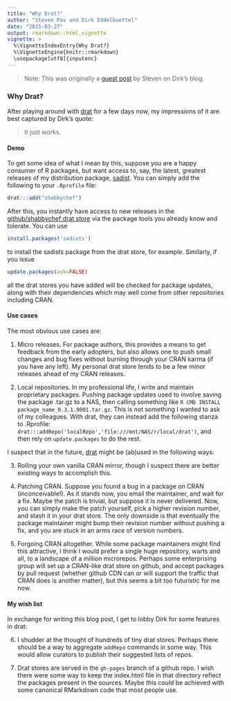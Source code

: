 ```yaml
---
title: "Why Drat?"
author: "Steven Pav and Dirk Eddelbuettel"
date: "2015-03-27"
output: rmarkdown::html_vignette
vignette: >
  %\VignetteIndexEntry{Why Drat?}
  %\VignetteEngine{knitr::rmarkdown}
  \usepackage[utf8]{inputenc}
---
```


> Note: This was originally a 
> [guest post](http://dirk.eddelbuettel.com/blog/2015/03/13#drat_guest_post_why_drat)
> by Steven on Dirk's blog.

### Why Drat?

After playing around with [drat](http://dirk.eddelbuettel.com/code/drat.html) for a few
days now, my impressions of it are best captured by Dirk's quote:

> It just works.

#### Demo

To get some idea of what I mean by this, suppose you are a happy consumer of
R packages, but want access to, say, the latest, greatest releases of my distribution 
package, [sadist](https://github.com/shabbychef/sadists). 
You can simply add the following to your `.Rprofile` file:

```r
drat:::add("shabbychef")
```

After this, you instantly have access to new releases in the [github/shabbychef drat store](https://github.com/shabbychef/drat/tree/gh-pages) via the
package tools you already know and tolerate. You can use

```r
install.packages('sadists')
```

to install the sadists package from the drat store, for example. 
Similarly, if you issue

```r
update.packages(ask=FALSE)
```

all the drat stores you have added will be checked for package updates, along 
with their dependencies which may well come from other repositories including CRAN.

#### Use cases

The most obvious use cases are:

1. Micro releases. For package authors, this provides a means to get feedback 
from the early adopters, but also allows one to
push small changes and bug fixes without burning through your CRAN karma (if you have any left).
My personal drat store tends to be a few minor releases ahead of my CRAN releases.

2. Local repositories. In my professional life, I write and maintain proprietary packages.
Pushing package updates used to involve saving the package .tar.gz to a NAS, then calling
something like ```R CMD INSTALL package_name_0.3.1.9001.tar.gz```. This is not something I wanted
to ask of my colleagues. With drat, they can instead add the following stanza to .Rprofile:
```drat:::addRepo('localRepo','file:///mnt/NAS/r/local/drat')```, and then rely on ```update.packages```
to do the rest.

I suspect that in the future, [drat](http://dirk.eddelbuettel.com/code/drat.html) might be (ab)used in the following ways:

3. Rolling your own vanilla CRAN mirror, though I suspect there are better existing
ways to accomplish this.

4. Patching CRAN. Suppose you found a bug in a package on CRAN (inconceivable!). As it stands
now, you email the maintainer, and wait for a fix. Maybe the patch is trivial, but suppose it is 
never delivered. Now, you can simply make the patch yourself, pick a higher revision number, and stash
it in your drat store. The only downside is that eventually the package maintainer might 
bump their revision number without pushing a fix, and you are stuck in an arms race of version
numbers.

5. Forgoing CRAN altogether. While some package maintainers might find this attractive, I think I would
prefer a single huge repository, warts and all, to a landscape of a million microrepos. Perhaps some 
enterprising group will set up a CRAN-like drat store on github, and accept packages by pull request 
(whether github CDN can or will support the traffic that CRAN does is another matter), but this seems
a bit too futuristic for me now.

#### My wish list

In exchange for writing this blog post, I get to lobby Dirk for some features in drat:

6. I shudder at the thought of hundreds of tiny drat stores. Perhaps there should be a way to aggregate ```addRepo```
commands in some way. This would allow curators to publish their suggested lists of repos.

7. Drat stores are served in the ```gh-pages``` branch of a github repo. I wish there were some way to keep the 
index.html file in that directory reflect the packages present in the sources. Maybe this could be achieved with 
some canonical RMarkdown code that most people use.


